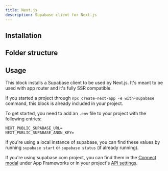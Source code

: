 ```yaml
---
title: Next.js
description: Supabase client for Next.js
---
```


## Installation

<BlockItem name="supabase-client-nextjs" description="Supabase Client for Next.js" />

## Folder structure

<RegistryBlock itemName="supabase-client-nextjs" />

## Usage

This block installs a Supabase client to be used by Next.js. It's meant to be used with app router and it's fully SSR compatible.

If you started a project through `npx create-next-app -e with-supabase` command, this block is already included in your project.

To get started, you need to add an `.env` file to your project with the following entries:

```env
NEXT_PUBLIC_SUPABASE_URL=
NEXT_PUBLIC_SUPABASE_ANON_KEY=
```

If you're using a local instance of supabase, you can find these values by running `supabase start` or `supabase status` (if already running).

If you're using supabase.com project, you can find them in the [Connect modal](https://supabase.com/dashboard/project/_?showConnect=true) under App Frameworks or in your project's [API settings](https://supabase.com/dashboard/project/_/settings/api).
